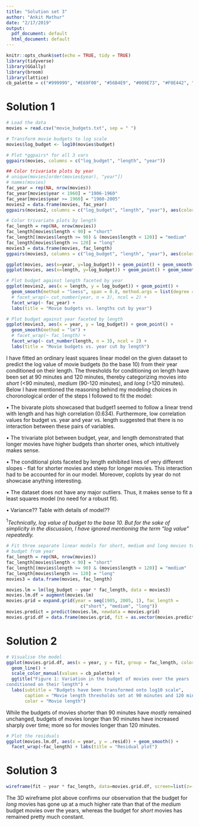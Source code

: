 ```yaml
---
title: "Solution set 3"
author: "Ankit Mathur"
date: "2/17/2019"
output:
  pdf_document: default
  html_document: default
---
```


```r
knitr::opts_chunk$set(echo = TRUE, tidy = TRUE)
library(tidyverse)
library(GGally)
library(broom)
library(lattice)
cb_palette = c("#999999", "#E69F00", "#56B4E9", "#009E73", "#F0E442", "#0072B2", "#D55E00", "#CC79A7")
```

# Solution 1

```r
# Load the data
movies = read.csv("movie_budgets.txt", sep = " ")
```

```r
# Transform movie budgets to log scale
movies$log_budget <- log10(movies$budget)
```

```r
# Plot *ggpairs* for all 3 vars
ggpairs(movies, columns = c("log_budget", "length", "year"))
```


```r
## Color trivariate plots by year
# unique(movies[order(movies$year), "year"])
# names(movies)
fac_year = rep(NA, nrow(movies))
fac_year[movies$year < 1960] = "1906-1960"
fac_year[movies$year >= 1960] = "1960-2005"
movies2 = data.frame(movies, fac_year)
ggpairs(movies2, columns = c("log_budget", "length", "year"), aes(color = fac_year))
```

```r
# Color trivariate plots by length
fac_length = rep(NA, nrow(movies))
fac_length[movies$length < 90] = "short"
fac_length[(movies$length >= 90) & (movies$length < 120)] = "medium"
fac_length[movies$length >= 120] = "long"
movies3 = data.frame(movies, fac_length)
ggpairs(movies3, columns = c("log_budget", "length", "year"), aes(color = fac_length))
```

```r
ggplot(movies, aes(x=year, y=log_budget)) + geom_point() + geom_smooth()
ggplot(movies, aes(x=length, y=log_budget)) + geom_point() + geom_smooth()
```


```r
# Plot budget against length faceted by year
ggplot(movies2, aes(x = length, y = log_budget)) + geom_point() +
  geom_smooth(method = "loess", span = 0.8, method.args = list(degree = 1)) +
  # facet_wrap(~ cut_number(year, n = 3), ncol = 2) +
  facet_wrap(~ fac_year) +
  labs(title = "Movie budgets vs. lengths cut by year")
```

```r
# Plot budget against year faceted by length
ggplot(movies3, aes(x = year, y = log_budget)) + geom_point() +
  geom_smooth(method = "lm") +
  # facet_wrap(~ fac_length) +
  facet_wrap(~ cut_number(length, n = 3), ncol = 2) +
  labs(title = "Movie budgets vs. year cut by length")
```

I have fitted an ordinary least squares linear model on the given dataset to predict the log value of movie budgets (to the base 10) from their year conditioned on their length. The thresholds for conditioning on length have been set at 90 minutes and 120 minutes, thereby categorizing movies into *short* (<90 minutes), *medium* (90-120 minutes), and *long* (>120 minutes). Below I have mentioned the reasoning behind my modeling choices in choronological order of the steps I followed to fit the model:

• The bivarate plots showcased that budget$1$ seemed to follow a linear trend with length and has high correlation (0.634). Furthermore, low correlation values for budget vs. year and year vs. length suggested that there is no interaction between these pairs of variables.

• The trivariate plot between budget, year, and length demonstrated that longer movies have higher budgets than shorter ones, which intuitively makes sense.

• The conditional plots faceted by length exhibited lines of very different slopes - flat for shorter movies and steep for longer movies. This interaction had to be accounted for in our model. Moreover, coplots by year do not showcase anything interesting.

• The dataset does not have any major outliers. Thus, it makes sense to fit a least squares model (no need for a robust fit).

• Variance?? Table with details of model??

$^1$*Technically, log value of budget to the base 10. But for the sake of simplicity in the discussion, I have ignored mentioning the term "log value" repeatedly.*

```r
# Fit three separate linear models for short, medium and long movies to predict
# budget from year
fac_length = rep(NA, nrow(movies))
fac_length[movies$length < 90] = "short"
fac_length[(movies$length >= 90) & (movies$length < 120)] = "medium"
fac_length[movies$length >= 120] = "long"
movies3 = data.frame(movies, fac_length)

movies.lm = lm(log_budget ~ year * fac_length, data = movies3)
movies.lm.df = augment(movies.lm)
movies.grid = expand.grid(year = seq(1905, 2005, 1), fac_length =
                            c("short", "medium", "long"))
movies.predict = predict(movies.lm, newdata = movies.grid)
movies.grid.df = data.frame(movies.grid, fit = as.vector(movies.predict))
```

# Solution 2

```r
# Visualise the model
ggplot(movies.grid.df, aes(x = year, y = fit, group = fac_length, color = fac_length)) +
  geom_line() +
  scale_color_manual(values = cb_palette) +
  ggtitle("Figure 1: Variation in the budget of movies over the years
conditioned on their length") +
  labs(subtitle = "Budgets have been transformed onto log10 scale",
       caption = "Movie length thresholds set at 90 minutes and 120 minutes.",
       color = "Movie length")
```

While the budgets of movies shorter than 90 minutes have *mostly* remained unchanged, budgets of movies longer than 90 minutes have increased sharply over time; more so for movies longer than 120 minutes.

```r
# Plot the residuals
ggplot(movies.lm.df, aes(x = year, y = .resid)) + geom_smooth() +
  facet_wrap(~fac_length) + labs(title = "Residual plot")
```

# Solution 3

```r
wireframe(fit ~ year * fac_length, data=movies.grid.df, screen=list(z=-70, x=-90, y=90))
```
The 3D wireframe plot above confirms our observation that the budget for *long* movies has gone up at a much higher rate than that of the *medium* budget movies over the years, whereas the budget for *short* movies has remained pretty much constant.
